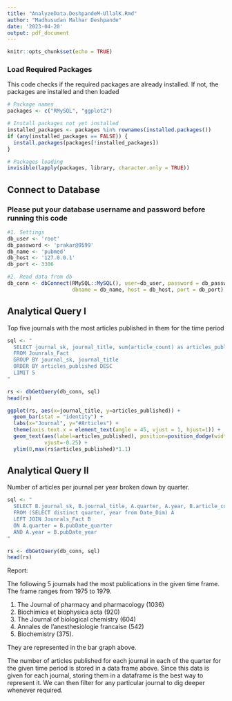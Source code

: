 ```yaml
---
title: "AnalyzeData.DeshpandeM-UllalK.Rmd"
author: "Madhusudan Malhar Deshpande"
date: '2023-04-20'
output: pdf_document
---
```


```r
knitr::opts_chunk$set(echo = TRUE)
```

### Load Required Packages

This code checks if the required packages are already installed. If not, the packages are installed and then loaded

```r
# Package names
packages <- c("RMySQL", "ggplot2")

# Install packages not yet installed
installed_packages <- packages %in% rownames(installed.packages())
if (any(installed_packages == FALSE)) {
  install.packages(packages[!installed_packages])
}

# Packages loading
invisible(lapply(packages, library, character.only = TRUE))
```


## Connect to Database

### Please put your database username and password before running this code

```r

#1. Settings
db_user <- 'root'
db_password <- 'prakar@9599'
db_name <- 'pubmed'
db_host <- '127.0.0.1'
db_port <- 3306

#2. Read data from db
db_conn <- dbConnect(RMySQL::MySQL(), user=db_user, password = db_password, 
                     dbname = db_name, host = db_host, port = db_port)
```


## Analytical Query I

Top five journals with the most articles published in them for the time period

```r

sql <- "
  SELECT journal_sk, journal_title, sum(article_count) as articles_published
  FROM Jounrals_Fact
  GROUP BY journal_sk, journal_title
  ORDER BY articles_published DESC
  LIMIT 5
"

rs <- dbGetQuery(db_conn, sql)
head(rs)

ggplot(rs, aes(x=journal_title, y=articles_published)) + 
  geom_bar(stat = "identity") +
  labs(x="Journal", y="#Articles") + 
  theme(axis.text.x = element_text(angle = 45, vjust = 1, hjust=1)) +
  geom_text(aes(label=articles_published), position=position_dodge(width=0.9), 
            vjust=-0.25) + 
  ylim(0,max(rs$articles_published)*1.1)

```


## Analytical Query II

Number of articles per journal per year broken down by quarter.

```r

sql <- "
  SELECT B.journal_sk, B.journal_title, A.quarter, A.year, B.article_count
  FROM (SELECT distinct quarter, year from Date_Dim) A 
  LEFT JOIN Jounrals_Fact B
  ON A.quarter = B.pubDate_quarter
  AND A.year = B.pubDate_year
"

rs <- dbGetQuery(db_conn, sql)
head(rs)
```


Report: 

The following 5 journals had the most publications in the given time frame. The frame ranges from 1975 to 1979. 

1. The Journal of pharmacy and pharmacology (1036)
2. Biochimica et biophysica acta (920)
3. The Journal of biological chemistry (604)
4. Annales de l'anesthesiologie francaise (542)
5. Biochemistry (375). 

They are represented in the bar graph above. 

The number of articles published for each journal in each of the quarter for the given time period is stored in a data frame above. Since this data is given for each journal, storing them in a dataframe is the best way to represent it. We can then filter for any particular journal to dig deeper whenever required.

